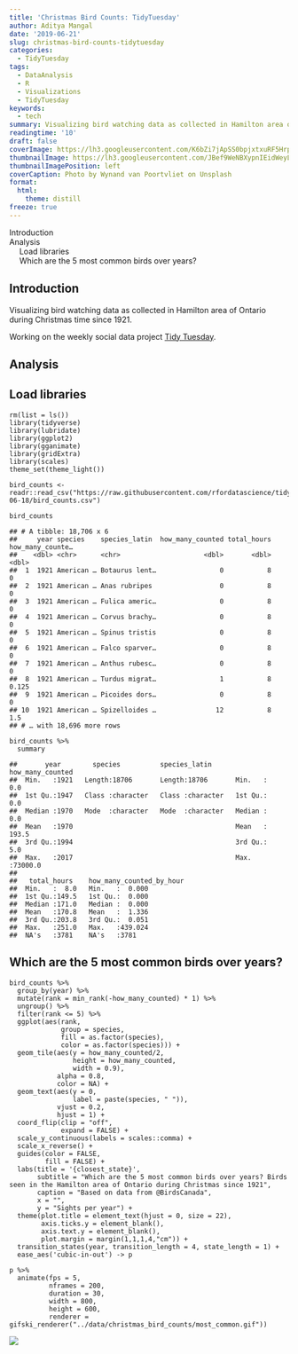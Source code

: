 ```yaml
---
title: 'Christmas Bird Counts: TidyTuesday'
author: Aditya Mangal
date: '2019-06-21'
slug: christmas-bird-counts-tidytuesday
categories:
  - TidyTuesday
tags:
  - DataAnalysis
  - R
  - Visualizations
  - TidyTuesday
keywords:
  - tech
summary: Visualizing bird watching data as collected in Hamilton area of Ontario during Christmas time since 1921
readingtime: '10'
draft: false
coverImage: https://lh3.googleusercontent.com/K6bZi7jApSS0bpjxtxuRF5HrpBw5YLUDiWlnVFrIhjY3Wqzrt6PzprlbEzRjDLZ11sStS6eISkmeg6nk44ZVV-X4g4ZFYx3QO7njbWd_NfEg_89NjdKOU__H9qWTbotQe34RmZyZd3_cw5UK00Fmf3LbTQnlUpmIam5EIy9T9m-Yweq09kxPPmjKTQmuZxx3wDzfNFgBHJ5B_FjQ4_NHnKnsWWHcjnR9TXrZ6GHtYt0sNSiMVvFki1KsTO3qxtl6Ecas-PrNgC8cXgiqp-Oe_U56KavqjDyyKmMEOJRRbi1SurquuqyLyCuZqWJQabQx4EXOMVwf53RoC38juXtfZZnpM6YAPnPdaWhjGXS1IcR7jXFelru9QGaPk_qTgc7l_3ysvStoig8Xfzbae2TTVK8z9YepwoT_JmbWIpmpTvr9ad6qMngMq6LPy-hAV4dvYDif4u3b3GY4pz68qKPfd0W1BnA7a7HG0iBIMsAhkd9lWhH629M6_p4FUNW1fm9pIzItMp9BIqZoe7ECmqmJgAdZTtXvTUY9B5rJC7Yazh5JKeuF3Q9dgx9u2kEq9YDk5GOD5ULkBv5cDNTBL9B-0KAvLkaagqGXhuHzFDTJvqssUEBHUdNeeNZBuEllc_6KhGkL_FXV4n-TJF3sWmpwkBExY8y7Px1n2_OGZvSY6jcIR_VTKtpYh_spyQtu-KNTwfvXW6BgyckPWQQekz0VqX3OaA=w2748-h1832-no
thumbnailImage: https://lh3.googleusercontent.com/JBef9WeNBXypnIEidWeyLQWwPMmTT2NYPn-OLjNQT-NojT-Zj8OhH6sWDL2I06vlj3SFkq_GrTGcvhcr6hFKlwQz0YBYManmFUJBw3XqgLkILgEjAe_NdS-_iV0RlZfoJwOk4U6NsqBsL1973fy25T6NAsq1jyYGaeNss_WJNQhlGn_zufeVMEAPuPZkRqKUokmxtfQH_ILk2sAJngfRREH-pJ-50y0WAP4Ex3s0eOrQ0QIH7zFO1sAoiuObvmBJtjW3aukky4zGAAwNvANiuURzVUbnM7PiY5IVYmkB494jB_4Vp0YtLF4v4Q2-t_idus25G_ZKdCf26tI3OB9BGMbPI8zYRNs7oVtPwNWqu1spBxcardCcLh0Hq0TI0tUwgWuxXxjto55KTp7g6M7lQizDGWlFsOwmGs8f-XsKk86AIPny-7wvl_yKZ9l0aFEpXM80-yA1r2QAlNZo5VcfH1dc6oxVy5YVV3MRPSox0MgG1dAnM9J8gr9ULXheQC1u-nZLXE-gEDA5mlqbwKe-H-sWHE_zv-6etpyvvq_DIeG3Cgy76SkndQndYZYA02amwZ53QodzmBgrsifulkedRbTjhfirH5ConjoKCglmoIuhbuKp9OE49A6UwCExhpeYY0OAcuLCKBWl4LbQZAzZEU7vB1hT0iNOAU6Y1SkMbhhRpsLDNR2tACHuturODfU1Q-B1OXZpAhCPXtZN3kiGL4RbHA=w750-h500-no
thumbnailImagePosition: left
coverCaption: Photo by Wynand van Poortvliet on Unsplash
format:
  html:
    theme: distill
freeze: true
---
```




<div id="TOC">
<ul>
<li><a href="#introduction">Introduction</a></li>
<li><a href="#analysis">Analysis</a><ul>
<li><a href="#load-libraries">Load libraries</a></li>
<li><a href="#which-are-the-5-most-common-birds-over-years">Which are the 5 most common birds over years?</a></li>
</ul></li>
</ul>
</div>

<div id="introduction" class="section level1">
<h1>Introduction</h1>
<p>Visualizing bird watching data as collected in Hamilton area of Ontario during Christmas time since 1921.</p>
<p>Working on the weekly social data project <a href="https://github.com/rfordatascience/tidytuesday/tree/master/data/2019/2019-06-18">Tidy Tuesday</a>.</p>
</div>
<div id="analysis" class="section level1">
<h1>Analysis</h1>
<div id="load-libraries" class="section level2">
<h2>Load libraries</h2>
<pre class="r"><code>rm(list = ls())
library(tidyverse)
library(lubridate)
library(ggplot2)
library(gganimate)
library(gridExtra)
library(scales)
theme_set(theme_light())</code></pre>
<pre class="r"><code>bird_counts &lt;- readr::read_csv(&quot;https://raw.githubusercontent.com/rfordatascience/tidytuesday/master/data/2019/2019-06-18/bird_counts.csv&quot;)

bird_counts</code></pre>
<pre><code>## # A tibble: 18,706 x 6
##     year species    species_latin  how_many_counted total_hours how_many_counte…
##    &lt;dbl&gt; &lt;chr&gt;      &lt;chr&gt;                     &lt;dbl&gt;       &lt;dbl&gt;            &lt;dbl&gt;
##  1  1921 American … Botaurus lent…                0           8            0    
##  2  1921 American … Anas rubripes                 0           8            0    
##  3  1921 American … Fulica americ…                0           8            0    
##  4  1921 American … Corvus brachy…                0           8            0    
##  5  1921 American … Spinus tristis                0           8            0    
##  6  1921 American … Falco sparver…                0           8            0    
##  7  1921 American … Anthus rubesc…                0           8            0    
##  8  1921 American … Turdus migrat…                1           8            0.125
##  9  1921 American … Picoides dors…                0           8            0    
## 10  1921 American … Spizelloides …               12           8            1.5  
## # … with 18,696 more rows</code></pre>
<pre class="r"><code>bird_counts %&gt;% 
  summary</code></pre>
<pre><code>##       year        species          species_latin      how_many_counted 
##  Min.   :1921   Length:18706       Length:18706       Min.   :    0.0  
##  1st Qu.:1947   Class :character   Class :character   1st Qu.:    0.0  
##  Median :1970   Mode  :character   Mode  :character   Median :    0.0  
##  Mean   :1970                                         Mean   :  193.5  
##  3rd Qu.:1994                                         3rd Qu.:    5.0  
##  Max.   :2017                                         Max.   :73000.0  
##                                                                        
##   total_hours    how_many_counted_by_hour
##  Min.   :  8.0   Min.   :  0.000         
##  1st Qu.:149.5   1st Qu.:  0.000         
##  Median :171.0   Median :  0.000         
##  Mean   :170.8   Mean   :  1.336         
##  3rd Qu.:203.8   3rd Qu.:  0.051         
##  Max.   :251.0   Max.   :439.024         
##  NA&#39;s   :3781    NA&#39;s   :3781</code></pre>
</div>
<div id="which-are-the-5-most-common-birds-over-years" class="section level2">
<h2>Which are the 5 most common birds over years?</h2>
<pre class="r"><code>bird_counts %&gt;% 
  group_by(year) %&gt;% 
  mutate(rank = min_rank(-how_many_counted) * 1) %&gt;% 
  ungroup() %&gt;% 
  filter(rank &lt;= 5) %&gt;% 
  ggplot(aes(rank, 
             group = species,
             fill = as.factor(species), 
             color = as.factor(species))) +
  geom_tile(aes(y = how_many_counted/2,
                height = how_many_counted,
                width = 0.9),
            alpha = 0.8, 
            color = NA) + 
  geom_text(aes(y = 0,
                label = paste(species, &quot; &quot;)),
            vjust = 0.2, 
            hjust = 1) + 
  coord_flip(clip = &quot;off&quot;,
             expand = FALSE) + 
  scale_y_continuous(labels = scales::comma) + 
  scale_x_reverse() + 
  guides(color = FALSE,
         fill = FALSE) + 
  labs(title = &#39;{closest_state}&#39;,
       subtitle = &quot;Which are the 5 most common birds over years? Birds seen in the Hamilton area of Ontario during Christmas since 1921&quot;,
       caption = &quot;Based on data from @BirdsCanada&quot;,
       x = &quot;&quot;,
       y = &quot;Sights per year&quot;) + 
  theme(plot.title = element_text(hjust = 0, size = 22),
        axis.ticks.y = element_blank(),
        axis.text.y = element_blank(),
        plot.margin = margin(1,1,1,4,&quot;cm&quot;)) + 
  transition_states(year, transition_length = 4, state_length = 1) + 
  ease_aes(&#39;cubic-in-out&#39;) -&gt; p</code></pre>
<pre class="r"><code>p %&gt;% 
  animate(fps = 5,
          nframes = 200,
          duration = 30,
          width = 800,
          height = 600,
          renderer = gifski_renderer(&quot;../data/christmas_bird_counts/most_common.gif&quot;))</code></pre>
<p><img src="/post/2019-06-21-christmas-bird-counts-tidytuesday_files/figure-html/unnamed-chunk-5-1.gif" /><!-- --></p>
</div>
</div>
